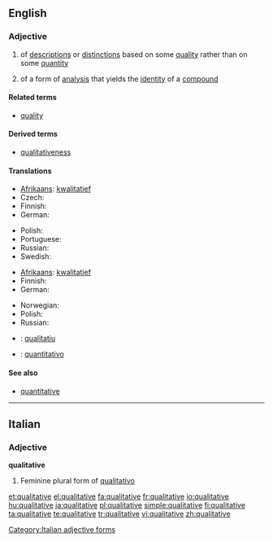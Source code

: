 ==English==

===Adjective===
{{en-adj}}

# of [[description]]s or [[distinction]]s based on some [[quality]] rather than on some [[quantity]]
# {{chemistry}} of a form of [[analysis]] that yields the [[identity]] of a [[compound]]

====Related terms====
* [[quality]]

====Derived terms====
* [[qualitativeness]]

====Translations====
{{trans-top|of descriptions or distinctions based on some quality rather than on some quantity}}
* [[Afrikaans]]: [[kwalitatief]]
* Czech: {{t-|cs|kvalitativní}}
* Finnish: {{t+|fi|laadullinen}}
* German: {{t+|de|qualitativ}}
{{trans-mid}}
* Polish: {{t-|pl|jakościowy}}
* Portuguese: {{t|pt|qualitativo|m}}
* Russian: {{t|ru|качественный|tr=káčestv'ennyj}}
* Swedish: {{tø|se|kvalitativ|xs=Northern Sami}}
{{trans-bottom}}

{{trans-top|(chemistry) of a form of analysis that yields the identity of a compound}}
* [[Afrikaans]]: [[kwalitatief]]
* Finnish: {{t+|fi|kvalitatiivinen}}
* German: {{t+|de|qualitativ}}
{{trans-mid}}
* Norwegian: {{t-|no|kvalitativ}}
* Polish: {{t-|pl|jakościowy}}
* Russian: {{t|ru|качественный|tr=káčestv'ennyj}}
{{trans-bottom}}

{{checktrans-top}}
* {{ttbc|Catalan}}: [[qualitatiu]]
* {{ttbc|Italian}}: [[quantitativo]]
{{checktrans-bottom}}

====See also====
* [[quantitative]]

----

==Italian==

===Adjective===
'''qualitative''' {{f}}

# Feminine plural form of [[qualitativo]]

[[Category:Italian adjective forms]]

[[et:qualitative]]
[[el:qualitative]]
[[fa:qualitative]]
[[fr:qualitative]]
[[io:qualitative]]
[[hu:qualitative]]
[[ja:qualitative]]
[[pl:qualitative]]
[[simple:qualitative]]
[[fi:qualitative]]
[[ta:qualitative]]
[[te:qualitative]]
[[tr:qualitative]]
[[vi:qualitative]]
[[zh:qualitative]]